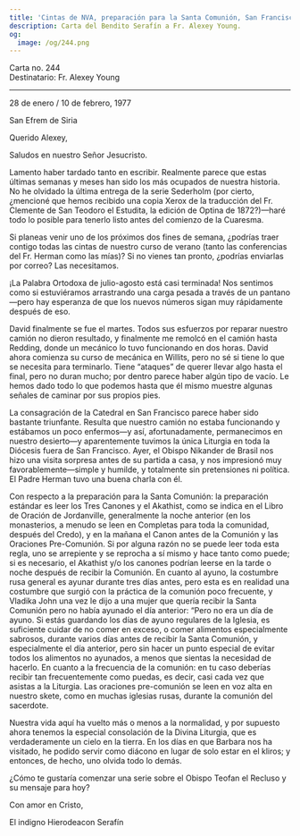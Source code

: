 ```yaml
---
title: 'Cintas de NVA, preparación para la Santa Comunión, San Francisco'
description: Carta del Bendito Serafín a Fr. Alexey Young.
og:
  image: /og/244.png
---
```


<div style={{textAlign:'right', fontFamily:'monospace'}}>Carta no. 244</div>
<div style={{textAlign:'left', fontFamily:'monospace'}}>Destinatario: Fr. Alexey Young</div>

---

28 de enero / 10 de febrero, 1977

San Efrem de Siria

Querido Alexey,

Saludos en nuestro Señor Jesucristo.

Lamento haber tardado tanto en escribir. Realmente parece que estas últimas semanas y meses han sido los más ocupados de nuestra historia. No he olvidado la última entrega de la serie Sederholm (por cierto, ¿mencioné que hemos recibido una copia Xerox de la traducción del Fr. Clemente de San Teodoro el Estudita, la edición de Optina de 1872?)—haré todo lo posible para tenerlo listo antes del comienzo de la Cuaresma.

Si planeas venir uno de los próximos dos fines de semana, ¿podrías traer contigo todas las cintas de nuestro curso de verano (tanto las conferencias del Fr. Herman como las mías)? Si no vienes tan pronto, ¿podrías enviarlas por correo? Las necesitamos.

¡La Palabra Ortodoxa de julio-agosto está casi terminada! Nos sentimos como si estuviéramos arrastrando una carga pesada a través de un pantano—pero hay esperanza de que los nuevos números sigan muy rápidamente después de eso.

David finalmente se fue el martes. Todos sus esfuerzos por reparar nuestro camión no dieron resultado, y finalmente me remolcó en el camión hasta Redding, donde un mecánico lo tuvo funcionando en dos horas. David ahora comienza su curso de mecánica en Willits, pero no sé si tiene lo que se necesita para terminarlo. Tiene “ataques” de querer llevar algo hasta el final, pero no duran mucho; por dentro parece haber algún tipo de vacío. Le hemos dado todo lo que podemos hasta que él mismo muestre algunas señales de caminar por sus propios pies.

La consagración de la Catedral en San Francisco parece haber sido bastante triunfante. Resulta que nuestro camión no estaba funcionando y estábamos un poco enfermos—y así, afortunadamente, permanecimos en nuestro desierto—y aparentemente tuvimos la única Liturgia en toda la Diócesis fuera de San Francisco. Ayer, el Obispo Nikander de Brasil nos hizo una visita sorpresa antes de su partida a casa, y nos impresionó muy favorablemente—simple y humilde, y totalmente sin pretensiones ni política. El Padre Herman tuvo una buena charla con él.

Con respecto a la preparación para la Santa Comunión: la preparación estándar es leer los Tres Canones y el Akathist, como se indica en el Libro de Oración de Jordanville, generalmente la noche anterior (en los monasterios, a menudo se leen en Completas para toda la comunidad, después del Credo), y en la mañana el Canon antes de la Comunión y las Oraciones Pre-Comunión. Si por alguna razón no se puede leer toda esta regla, uno se arrepiente y se reprocha a sí mismo y hace tanto como puede; si es necesario, el Akathist y/o los canones podrían leerse en la tarde o noche después de recibir la Comunión. En cuanto al ayuno, la costumbre rusa general es ayunar durante tres días antes, pero esta es en realidad una costumbre que surgió con la práctica de la comunión poco frecuente, y Vladika John una vez le dijo a una mujer que quería recibir la Santa Comunión pero no había ayunado el día anterior: “Pero no era un día de ayuno. Si estás guardando los días de ayuno regulares de la Iglesia, es suficiente cuidar de no comer en exceso, o comer alimentos especialmente sabrosos, durante varios días antes de recibir la Santa Comunión, y especialmente el día anterior, pero sin hacer un punto especial de evitar todos los alimentos no ayunados, a menos que sientas la necesidad de hacerlo. En cuanto a la frecuencia de la comunión: en tu caso deberías recibir tan frecuentemente como puedas, es decir, casi cada vez que asistas a la Liturgia. Las oraciones pre-comunión se leen en voz alta en nuestro skete, como en muchas iglesias rusas, durante la comunión del sacerdote.

Nuestra vida aquí ha vuelto más o menos a la normalidad, y por supuesto ahora tenemos la especial consolación de la Divina Liturgia, que es verdaderamente un cielo en la tierra. En los días en que Barbara nos ha visitado, he podido servir como diácono en lugar de solo estar en el kliros; y entonces, de hecho, uno olvida todo lo demás.

¿Cómo te gustaría comenzar una serie sobre el Obispo Teofan el Recluso y su mensaje para hoy?

Con amor en Cristo,

El indigno Hierodeacon Serafín
